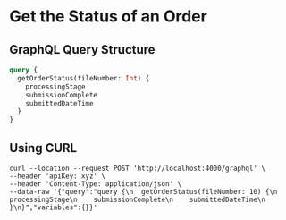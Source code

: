 # Get the Status of an Order

## GraphQL Query Structure

```graphql
query {
  getOrderStatus(fileNumber: Int) {
    processingStage
    submissionComplete
    submittedDateTime
  }
}
```

## Using CURL

```shell
curl --location --request POST 'http://localhost:4000/graphql' \
--header 'apiKey: xyz' \
--header 'Content-Type: application/json' \
--data-raw '{"query":"query {\n  getOrderStatus(fileNumber: 10) {\n    processingStage\n    submissionComplete\n    submittedDateTime\n  }\n}","variables":{}}'
```
